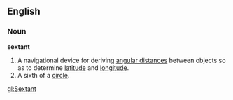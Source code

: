 ==English==
===Noun===
'''sextant'''
# A navigational device for deriving [[angular distance]]s between objects so as to determine [[latitude]] and [[longitude]].
# A sixth of a [[circle]].

[[gl:Sextant]]